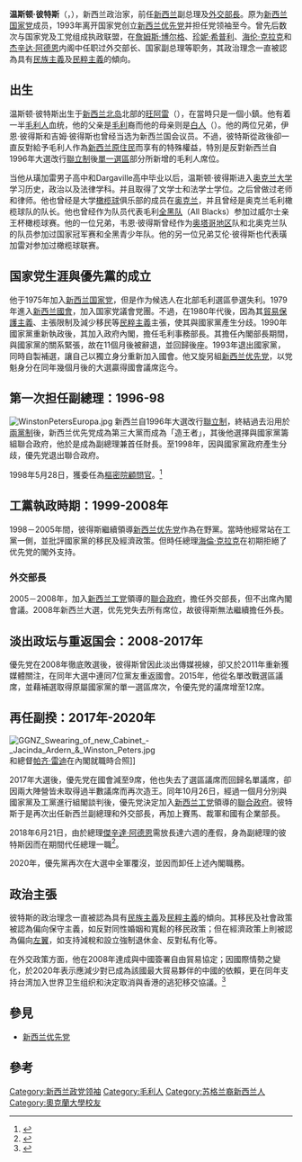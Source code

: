 {{NoteTA
|G1 = 地名
|1= zh-cn:新西兰; zh-hk:紐西蘭; zh-tw:紐西蘭;
}}
{{Infobox Officeholder
| name = 温斯顿·彼特斯 <small>[[非常尊敬的|阁下]]</small>
| native_name = The Rt Hon. Winston Peters
| native_name_lang = en
| honorific-suffix = {{post-nominals|country=NZL|PC|size=100%}} 
| image        = Winston Peters, 2019.jpg
| caption      =
| office1      = 新西兰副總理
| term_start1  = 2017年10月26日
| term_end1    = 2020年11月6日
| governor_general1 = [[帕齊·雷迪|帕齊·雷迪]]
| primeminister1 = [[傑辛達·阿德恩|傑辛達·阿德恩]]
| predecessor1 = Paula Bennett
| successor1   = Grant Robertson
| governor_general2 = [[迈克尔·哈迪·博伊斯|迈克尔·哈迪·博伊斯]]
| term_start2  = 1996年12月16日
| term_end2    = 1998年8月14日
| primeminister2 = [[詹姆斯·博尔格|詹姆斯·博尔格]]<br>[[珍妮·希普利|珍妮·希普利]]
| predecessor2 = Don McKinnon
| successor2 = 大衛·凱基爾
| office3      = [[紐西蘭外交部長|紐西蘭外交部長]]
| term_start3  = 2017年10月26日
| term_end3    = 2020年11月6日
| primeminister3 = [[傑辛達·阿德恩|傑辛達·阿德恩]]
| predecessor3 = 
| successor3   = 
| term_start4  = 2005年10月19日
| term_end4    = 2008年8月29日
| primeminister4 = [[海倫·克拉克|海倫·克拉克]]
| order5       = [[新西兰优先党|新西兰优先党]]领袖
| term_start5  = 1993年7月18日
| term_end5    = 
| predecessor5 = 首任
| successor5   =
| nationality  = {{NZD}}
| birth_date   = {{birth date and age|1945|4|11}}
| birth_place  = {{NZD}}[[北部大區|北部大區]][[旺阿雷|旺阿雷]]
| sex          = 男
| party        = [[新西兰优先党|新西兰优先党]]
| otherparty   = [[新西兰國家党|新西兰國家党]]（1975－1993）
| residence    = 
| profession   = 
| educate      =
}}
'''温斯顿·彼特斯'''（{{lang-en|'''Winston Peters'''}}，{{bd|1945年|4月11日|||catIdx=Peters}}），新西兰政治家，前任[[新西兰|新西兰]]副总理及[[紐西蘭外交部長|外交部長]]。原为[[新西兰国家党|新西兰国家党]]成员，1993年离开国家党创立[[新西兰优先党|新西兰优先党]]并担任党领袖至今。曾先后数次与国家党及工党组成执政联盟，在[[詹姆斯·博尔格|詹姆斯·博尔格]]、[[珍妮·希普利|珍妮·希普利]]、[[海伦·克拉克|海伦·克拉克]]和[[杰辛达·阿德恩|杰辛达·阿德恩]]内阁中任职过外交部长、国家副总理等职务，其政治理念一直被認為具有[[民族主義|民族主義]]及[[民粹主義|民粹主義]]的傾向。

==出生==
温斯顿·彼特斯出生于[[新西兰|新西兰]][[北島_(紐西蘭)|北岛]]北部的[[旺阿雷|旺阿雷]]（{{lang|en|Whangarei}}），在當時只是一個小鎮。他有着一半[[毛利人|毛利人]]血统，他的父亲是[[毛利|毛利]]裔而他的母亲则是[[白人|白人]]（{{lang|en|Pakeha}}）。他的两位兄弟，伊恩·彼得斯和吉姆·彼得斯也曾经当选为新西兰国会议员。不過，彼特斯從政後卻一直反對給予毛利人作為[[新西兰原住民|新西兰原住民]]而享有的特殊權益，特別是反對新西兰自1996年大選改行[[聯立制|聯立制]]後[[單一選區|單一選區]]部分所新增的毛利人席位。

当他从璜加雷男子高中和Dargaville高中毕业以后，温斯顿·彼得斯进入[[奥克兰大学|奥克兰大学]]学习历史，政治以及法律学科。并且取得了文学士和法学士学位。之后曾做过老师和律师。他也曾经是大学[[橄榄球|橄榄球]]俱乐部的成员在[[奥克兰|奥克兰]]，并且曾经是奥克兰毛利橄榄球队的队长。他也曾经作为队员代表毛利[[全黑队|全黑队]]（All Blacks）参加过威尔士亲王杯橄榄球赛。他的一位兄弟，韦恩·彼得斯曾经作为[[奥塔哥地区|奥塔哥地区]]队和北奥克兰队的队员参加过国家冠军赛和全黑青少年队。他的另一位兄弟艾伦·彼得斯也代表璜加雷对参加过橄榄球联赛。

==国家党生涯與優先黨的成立==
他于1975年加入[[新西兰国家党|新西兰国家党]]，但是作为候选人在北部毛利選區參選失利。1979年進入[[新西兰國會|新西兰國會]]，加入国家党議會党團。不過，在1980年代後，因為其[[貿易保護主義|貿易保護主義]]、主張限制及減少移民等[[民粹主義|民粹主義]]主張，使其與國家黨產生分歧。1990年國家黨重新執政後，其加入政府內閣，擔任毛利事務部長。其擔任內閣部長期間，與國家黨的關系緊張，故在11個月後被辭退，並回歸後座。1993年退出國家黨，同時自製補選，讓自己以獨立身分重新加入國會。他又旋另組[[新西兰优先党|新西兰优先党]]，以党魁身分在同年幾個月後的大選贏得國會議席迄今。

==第一次担任副總理：1996-98==
[[File:WinstonPetersEuropa.jpg|thumb]]
新西兰自1996年大選改行[[聯立制|聯立制]]，終結過去沿用於[[兩黨制|兩黨制]]後，新西兰优先党成為第三大黨而成為「造王者」，其後他選擇與國家黨籌組聯合政府，他於是成為副總理兼首任財長。至1998年，因與國家黨政府產生分歧，優先党退出聯合政府。

1998年5月28日，獲委任為[[英國樞密院|樞密院顧問官]]。<ref>{{cite web|url=https://gazette.govt.nz/notice/id/1998-vw3627|title=Appointments to the Privy Council|language=en|website=The New Zealand Gazette|date=1998-05-28|access-date=2020-05-24|archive-date=2020-11-30|archive-url=https://web.archive.org/web/20201130101400/https://gazette.govt.nz/notice/id/1998-vw3627|dead-url=no}}</ref>

==工黨執政時期：1999-2008年==
1998－2005年間，彼得斯繼續領導[[新西兰优先党|新西兰优先党]]作為在野黨。當時他經常站在工黨一側，並批評國家黨的移民及經濟政策。但時任總理[[海倫·克拉克|海倫·克拉克]]在初期拒絕了优先党的閣外支持。

===外交部長===
2005－2008年，加入[[新西兰工党|新西兰工党]]領導的[[聯合政府|聯合政府]]，擔任外交部長，但不出席內閣會議。2008年新西兰大選，优先党失去所有席位，故彼得斯無法繼續擔任外長。

==淡出政坛与重返国会：2008-2017年==
優先党在2008年徹底敗選後，彼得斯曾因此淡出傳媒視線，卻又於2011年重新獲媒體關注，在同年大選中連同7位黨友重返國會。2015年，他從名單改戰選區議席，並藉補選取得原屬國家黨的單一選區席次，令優先党的議席增至12席。

==再任副揆：2017年-2020年==
[[File:GGNZ_Swearing_of_new_Cabinet_-_Jacinda_Ardern_&_Winston_Peters.jpg|thumb]]和總督[[帕齐·雷迪|帕齐·雷迪]]在內閣就職時合照]]

2017年大選後，優先党在國會減至9席，他也失去了選區議席而回歸名單議席，卻因兩大陣營皆未取得過半數議席而再次造王。同年10月26日，經過一個月分別與國家黨及工黨進行組閣談判後，優先党決定加入[[新西兰工党|新西兰工党]]領導的[[聯合政府|聯合政府]]。彼特斯于是再次出任新西兰副總理和外交部長，再加上賽馬、裁軍和國有企業部長。

2018年6月21日，由於總理[[傑辛達·阿德恩|傑辛達·阿德恩]]需放長達六週的產假，身為副總理的彼特斯因而在期間代任總理一職<ref>{{cite news |url= https://www.radionz.co.nz/news/political/360079/winston-peters-is-in-charge-his-duties-explained |title= Winston Peters is in charge: His duties explained |date= 21 June 2018 |work= [[Radio_New_Zealand|Radio New Zealand]] |accessdate= 22 June 2018 |archive-date= 2018-06-21 |archive-url= https://web.archive.org/web/20180621043126/https://www.radionz.co.nz/news/political/360079/winston-peters-is-in-charge-his-duties-explained |dead-url= no }}</ref>。

2020年，優先黨再次在大選中全軍覆沒，並因而卸任上述內閣職務。

==政治主張==
彼特斯的政治理念一直被認為具有[[民族主義|民族主義]]及[[民粹主義|民粹主義]]的傾向。其移民及社會政策被認為偏向保守主義，如反對同性婚姻和寬鬆的移民政策；但在經濟政策上則被認為偏向[[左翼|左翼]]，如支持減稅和設立強制退休金、反對私有化等。

在外交政策方面，他在2008年達成與中國簽署自由貿易協定；因國際情勢之變化，於2020年表示應減少對已成為該國最大貿易夥伴的中國的依賴，更在同年支持台湾加入世界卫生组织和決定取消與香港的逃犯移交協議。<ref>{{Cite web |url=https://www.reuters.com/article/us-health-coronavirus-newzealand-china-idUSKBN22O0CF |title=存档副本 |access-date=2020-05-12 |archive-date=2020-12-02 |archive-url=https://web.archive.org/web/20201202103216/https://www.reuters.com/article/us-health-coronavirus-newzealand-china-idUSKBN22O0CF |dead-url=no }}</ref>

==參見==
* [[新西兰优先党|新西兰优先党]]

==參考==
{{reflist}}

{{Authority control}}
{{DEFAULTSORT:Peters, Winston}}

[[Category:新西兰政党领袖|Category:新西兰政党领袖]]
[[Category:毛利人|Category:毛利人]]
[[Category:苏格兰裔新西兰人|Category:苏格兰裔新西兰人]]
[[Category:奧克蘭大學校友|Category:奧克蘭大學校友]]